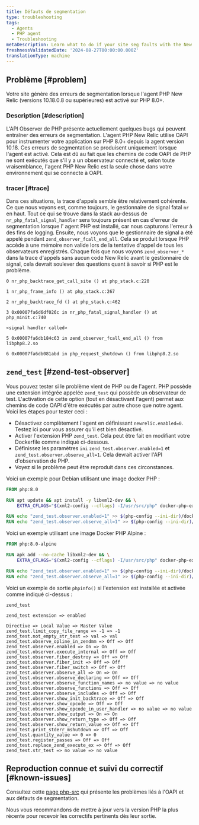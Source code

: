 ```yaml
---
title: Défauts de segmentation
type: troubleshooting
tags:
  - Agents
  - PHP agent
  - Troubleshooting
metaDescription: Learn what to do if your site seg faults with the New Relic PHP agent
freshnessValidatedDate: '2024-08-27T00:00:00.000Z'
translationType: machine
---
```


## Problème [#problem]

Votre site génère des erreurs de segmentation lorsque l&apos;agent PHP New Relic (versions 10.18.0.8 ou supérieures) est activé sur PHP 8.0+.

### Description [#description]

L&apos;API Observer de PHP présente actuellement quelques bugs qui peuvent entraîner des erreurs de segmentation. L&apos;agent PHP New Relic utilise OAPI pour instrumenter votre application sur PHP 8.0+ depuis la agent version 10.18. Ces erreurs de segmentation se produisent uniquement lorsque l&apos;agent est activé. Cela est dû au fait que les chemins de code OAPI de PHP ne sont exécutés que s&apos;il y a un observateur connecté et, selon toute vraisemblance, l&apos;agent PHP New Relic est la seule chose dans votre environnement qui se connecte à OAPI.

### tracer [#trace]

Dans ces situations, la trace d&apos;appels semble être relativement cohérente. Ce que nous voyons est, comme toujours, le gestionnaire de signal fatal `nr` en haut. Tout ce qui se trouve dans la stack au-dessus de `nr_php_fatal_signal_handler` sera toujours présent en cas d&apos;erreur de segmentation lorsque l&apos; agent PHP est installé, car nous capturons l&apos;erreur à des fins de logging. Ensuite, nous voyons que le gestionnaire de signal a été appelé pendant `zend_observer_fcall_end_all`. Cela se produit lorsque PHP accède à une mémoire non valide lors de la tentative d&apos;appel de tous les observateurs enregistrés. Chaque fois que nous voyons `zend_observer_*` dans la trace d&apos;appels sans aucun code New Relic avant le gestionnaire de signal, cela devrait soulever des questions quant à savoir si PHP est le problème.

```
0 nr_php_backtrace_get_call_site () at php_stack.c:220

1 nr_php_frame_info () at php_stack.c:267

2 nr_php_backtrace_fd () at php_stack.c:462

3 0x00007fa6d6df026c in nr_php_fatal_signal_handler () at php_minit.c:740

<signal handler called>

5 0x00007fa6db184c63 in zend_observer_fcall_end_all () from libphp8.2.so

6 0x00007fa6db081abd in php_request_shutdown () from libphp8.2.so
```

## `zend_test` [#zend-test-observer]

Vous pouvez tester si le problème vient de PHP ou de l&apos;agent. PHP possède une extension intégrée appelée `zend_test` qui possède un observateur de test. L&apos;activation de cette option (tout en désactivant l&apos;agent) permet aux chemins de code OAPI d&apos;être exécutés par autre chose que notre agent. Voici les étapes pour tester ceci :

* Désactivez complètement l&apos;agent en définissant `newrelic.enabled=0`. Testez ici pour vous assurer qu&apos;il est bien désactivé.
* Activer l&apos;extension PHP `zend_test`. Cela peut être fait en modifiant votre Dockerfile comme indiqué ci-dessous.
* Définissez les paramètres `ini` `zend_test.observer.enabled=1` et `zend_test.observer.observe_all=1`. Cela devrait activer l&apos;API d&apos;observation de PHP.
* Voyez si le problème peut être reproduit dans ces circonstances.

Voici un exemple pour Debian utilisant une image docker PHP :

```dockerfile
FROM php:8.0

RUN apt update && apt install -y libxml2-dev && \
    EXTRA_CFLAGS="$(xml2-config --cflags) -I/usr/src/php" docker-php-ext-install zend_test

RUN echo "zend_test.observer.enabled=1" >> $(php-config --ini-dir)/docker-php-ext-zend_test.ini
RUN echo "zend_test.observer.observe_all=1" >> $(php-config --ini-dir)/docker-php-ext-zend_test.ini
```

Voici un exemple utilisant une image Docker PHP Alpine :

```dockerfile
FROM php:8.0-alpine

RUN apk add --no-cache libxml2-dev && \
    EXTRA_CFLAGS="$(xml2-config --cflags) -I/usr/src/php" docker-php-ext-install zend_test

RUN echo "zend_test.observer.enabled=1" >> $(php-config --ini-dir)/docker-php-ext-zend_test.ini
RUN echo "zend_test.observer.observe_all=1" >> $(php-config --ini-dir)/docker-php-ext-zend_test.ini
```

Voici un exemple de sortie `phpinfo()` si l&apos;extension est installée et activée comme indiqué ci-dessus :

```
zend_test

zend_test extension => enabled

Directive => Local Value => Master Value
zend_test.limit_copy_file_range => -1 => -1
zend_test.not_empty_str_test => val => val
zend_test.observe_opline_in_zendmm => Off => Off
zend_test.observer.enabled => On => On
zend_test.observer.execute_internal => Off => Off
zend_test.observer.fiber_destroy => Off => Off
zend_test.observer.fiber_init => Off => Off
zend_test.observer.fiber_switch => Off => Off
zend_test.observer.observe_all => On => On
zend_test.observer.observe_declaring => Off => Off
zend_test.observer.observe_function_names => no value => no value
zend_test.observer.observe_functions => Off => Off
zend_test.observer.observe_includes => Off => Off
zend_test.observer.show_init_backtrace => Off => Off
zend_test.observer.show_opcode => Off => Off
zend_test.observer.show_opcode_in_user_handler => no value => no value
zend_test.observer.show_output => On => On
zend_test.observer.show_return_type => Off => Off
zend_test.observer.show_return_value => Off => Off
zend_test.print_stderr_mshutdown => Off => Off
zend_test.quantity_value => 0 => 0
zend_test.register_passes => Off => Off
zend_test.replace_zend_execute_ex => Off => Off
zend_test.str_test => no value => no value
```

## Reproduction connue et suivi du correctif [#known-issues]

Consultez cette [page php-src](https://github.com/php/php-src/issues?q=is%3Aissue+segfault+observer) qui présente les problèmes liés à l&apos;OAPI et aux défauts de segmentation.

Nous vous recommandons de mettre à jour vers la version PHP la plus récente pour recevoir les correctifs pertinents dès leur sortie.